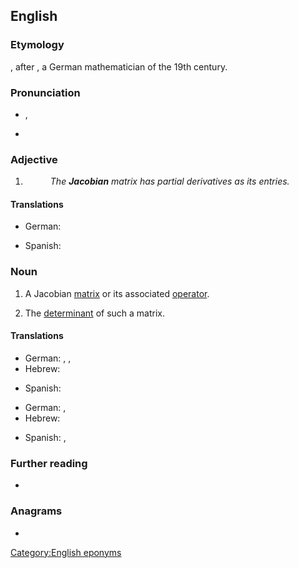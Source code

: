 ==English==

===Etymology===
{{suffix|en|Jacobi|an}}, after {{w|Carl Gustav Jacob Jacobi}}, a German mathematician of the 19th century.

===Pronunciation===
* {{enPR|yä-kõ'-bi-un}}, {{IPA|en|/jɑːˈkəʊ.bi.ən/}}
* {{IPA|en|/dʒəˈkoʊ.bi.ən/}}

===Adjective===
{{en-adj|-}}

# {{non-gloss definition|Used to specify certain [[mathematical]] [[object]]s named in honour of [[w:Carl Gustav Jacob Jacobi|C.&nbsp;G.&nbsp;J. Jacobi]].}}
#: ''The '''Jacobian''' matrix has partial derivatives as its entries.''

====Translations====
{{trans-top|in honor of Jacobi}}
* German: {{t|de|Jacobi-}}
{{trans-mid}}
* Spanish: {{t|es|jacobiano}}
{{trans-bottom}}

===Noun===
{{en-noun}}

# {{lb|en|calculus}} A Jacobian [[matrix]] or its associated [[operator]].
# {{lb|en|calculus}} The [[determinant]] of such a matrix.

====Translations====
{{trans-top|Jacobian matrix}}
* German: {{t|de|Jacobi-Matrix|f}}, {{t|de|Funktionalmatrix|f}}, {{t|de|Ableitungsmatrix|f}}
* Hebrew: {{t|he|מטריצת יעקובי|f|tr=matrítzat ya'akóbi}}
{{trans-mid}}
* Spanish: {{t|es|matriz jacobiana|f}}
{{trans-bottom}}

{{trans-top|the determinant of the Jacobian matrix}}
* German: {{t|de|Jacobi-Determinante|f}}, {{t|de|Funktionaldeterminante|f}}
* Hebrew: {{t|he|יעקוביאן|m|tr=ya'akobián}}
{{trans-mid}}
* Spanish: {{t|es|determinante jacobiano|m}}, {{t|es|jacobiano|m|alt=jacobiano}}
{{trans-bottom}}

===Further reading===
* {{pedialite}}

===Anagrams===
* {{anagrams|en|a=aabcijno|Bajocian}}

[[Category:English eponyms]]